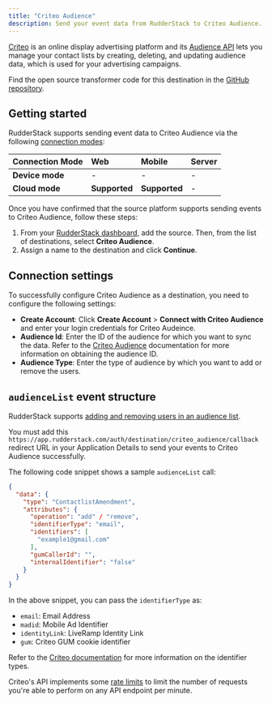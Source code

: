 ```yaml
---
title: "Criteo Audience"
description: Send your event data from RudderStack to Criteo Audience.
---
```


[Criteo](https://www.criteo.com/) is an online display advertising platform and its [Audience API](https://developers.criteo.com/marketing-solutions/docs/audiences) lets you manage your contact lists by creating, deleting, and updating audience data, which is used for your advertising campaigns.

Find the open source transformer code for this destination in the <a href="https://github.com/rudderlabs/rudder-transformer/tree/master/src/v0/destinations/Criteo Audience_audience">GitHub repository</a>.

## Getting started

RudderStack supports sending event data to Criteo Audience via the following <a href="https://rudderstack.com/docs/rudderstack-cloud/rudderstack-connection-modes/">connection modes</a>:

| Connection Mode | Web       | Mobile | Server |
| :------------------ | :------------ | :--------- | :--------- |
| **Device mode**     | - | -          | -          |
| **Cloud mode**      | **Supported**   | **Supported**  |  -  |


Once you have confirmed that the source platform supports sending events to Criteo Audience, follow these steps:

1. From your [RudderStack dashboard](https://app.rudderstack.com/), add the source. Then, from the list of destinations, select **Criteo Audience**.
2. Assign a name to the destination and click **Continue**.

## Connection settings

To successfully configure Criteo Audience as a destination, you need to configure the following settings:

- **Create Account**: Click **Create Account** > **Connect with Criteo Audience** and enter your login credentials for Criteo Audeince.
- **Audience Id**: Enter the ID of the audience for which you want to sync the data. Refer to the [Criteo Audience](https://developers.criteo.com/marketing-solutions/docs/audience#creating-a-new-audience) documentation for more information on obtaining the audience ID.
- **Audience Type**: Enter the type of audience by which you want to add or remove the users.

## `audienceList` event structure

RudderStack supports <a href="https://developers.criteo.com/marketing-solutions/docs/contact-list#adding-and-removing-users-in-an-audience">adding and removing users in an audience list</a>.

<div class="infoBlock">
You must add this <code class="inline-code">https://app.rudderstack.com/auth/destination/criteo_audience/callback</code> redirect URL in your Application Details to send your events to Criteo Audience successfully.
</div>

The following code snippet shows a sample `audienceList` call:

```json
{
  "data": {
    "type": "ContactlistAmendment",
    "attributes": {
      "operation": "add" / "remove",
      "identifierType": "email",
      "identifiers": [
        "example1@gmail.com"
      ],
      "gumCallerId": "",
      "internalIdentifier": "false"
    }
  }
}
```

In the above snippet, you can pass the `identifierType` as:
- `email`: Email Address
- `madid`: Mobile Ad Identifier
- `identityLink`: LiveRamp Identity Link
- `gum`: Criteo GUM cookie identifier

Refer to the [Criteo documentation](https://developers.criteo.com/marketing-solutions/docs/contact-list#adding-and-removing-users-in-an-audience) for more information on the identifier types.

Criteo's API implements some [rate limits](https://developers.criteo.com/marketing-solutions/docs/rate-limits) to limit the number of requests you're able to perform on any API endpoint per minute.
